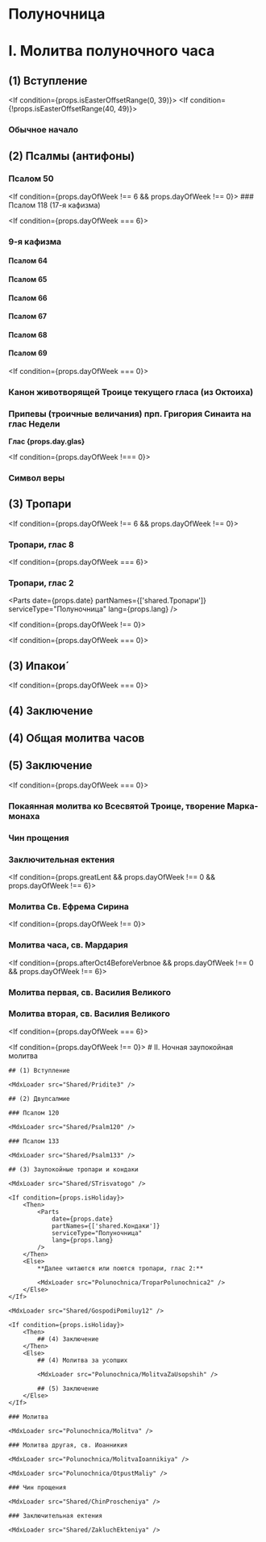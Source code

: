 
# Полуночница

# I. Молитва полуночного часа

## (1) Вступление

<MdxLoader src="Shared/Vozglas" />

<If condition={props.isEasterOffsetRange(0, 39)}>
    <Then>
        <MdxLoader src="Shared/EasterTroparion3x" chitaetsa />
    </Then>
    <Else>
        <If condition={!props.isEasterOffsetRange(40, 49)}>
            <MdxLoader src="Shared/SlavaTebe" />
            <MdxLoader src="Shared/ParaklitChit" />
        </If>
    </Else>
</If>

### Обычное начало

<MdxLoader src="Shared/ObichnoeNachalo" />

## (2) Псалмы (антифоны)

### Псалом 50

<MdxLoader src="Shared/Psalm50" />

<If condition={props.dayOfWeek !== 6 && props.dayOfWeek !== 0}>
    ### Псалом 118 (17-я кафизма)
    <MdxLoader src="Shared/Psalm118" />
</If>

<If condition={props.dayOfWeek === 6}>
### 9-я кафизма

#### Псалом 64

<MdxLoader src="Shared/Psalm64" />

#### Псалом 65

<MdxLoader src="Shared/Psalm65" />

#### Псалом 66

<MdxLoader src="Shared/Psalm66" />
<MdxLoader src="Shared/BetweenStats" />

#### Псалом 67

<MdxLoader src="Shared/Psalm67" />
<MdxLoader src="Shared/BetweenStats" />

#### Псалом 68

<MdxLoader src="Shared/Psalm68" />

#### Псалом 69

<MdxLoader src="Shared/Psalm69" />
<MdxLoader src="Shared/AfterTripsalm" />

</If>

<If condition={props.dayOfWeek === 0}>
### Канон животворящей Троице текущего гласа (из Октоиха)

### Припевы (троичные величания) прп. Григория Синаита на глас Недели

**Глас {props.day.glas}**

<MdxLoader src="Polunochnica/Pripevy" />
</If>

<If condition={props.dayOfWeek !=== 0}>
### Символ веры
<MdxLoader src="Shared/SimvolVery" />

## (3) Тропари

<MdxLoader src="Shared/STrisvatogo" />
</If>

<If condition={props.dayOfWeek !== 6 && props.dayOfWeek !== 0}>
### Тропари, глас 8

<MdxLoader src="Polunochnica/TroparPolunochnica" />
</If>

<If condition={props.dayOfWeek === 6}>
### Тропари, глас 2

<MdxLoader src="Polunochnica/TroparPolunochnica3" />
</If>

<Parts date={props.date} partNames={['shared.Тропари']} serviceType="Полуночница" lang={props.lang} />

<If condition={props.dayOfWeek !== 0}>
    <MdxLoader src="Shared/GospodiPomiluy40" />
</If>

<If condition={props.dayOfWeek === 0}>
## (3) Ипакои́

<MdxLoader src="Shared/STrisvatogo" />

<MdxLoader src="Shared/IpakoyiVoskr" />

<MdxLoader src="Shared/GospodiPomiluy40" />
</If>

<If condition={props.dayOfWeek === 0}>
<Then>

## (4) Заключение

</Then>
<Else>

## (4) Общая молитва часов

<MdxLoader src="Shared/MolitvaChasov" />

## (5) Заключение

</Else>
</If>

<MdxLoader src="Shared/ZakluchenieChasov" polunochnitsa dayOfWeek={props.dayOfWeek} />

<If condition={props.dayOfWeek === 0}>
### Покаянная молитва ко Всесвятой Троице, творение Марка-монаха

<MdxLoader src="Polunochnica/MolitvaMarka" />

<MdxLoader src="Polunochnica/OtpustMaliyVoskr" />

### Чин прощения

<MdxLoader src="Shared/ChinProscheniya" />

### Заключительная ектения

<MdxLoader src="Shared/ZakluchEkteniya" />
</If>

<If condition={props.greatLent && props.dayOfWeek !== 0 && props.dayOfWeek !== 6}>
### Молитва Св. Ефрема Сирина

<MdxLoader src="Shared/EfremSirin" />
</If>

<If condition={props.dayOfWeek !== 0}>
### Молитва часа, св. Мардария

<MdxLoader src="Shared/MolitvaChasaMardariya" />
</If>

<If condition={props.afterOct4BeforeVerbnoe && props.dayOfWeek !== 0 && props.dayOfWeek !== 6}>

### Молитва первая, св. Василия Великого

<MdxLoader src="Polunochnica/MolitvaVV1" />

### Молитва вторая, св. Василия Великого

<MdxLoader src="Polunochnica/MolitvaVV2" />
</If>

<If condition={props.dayOfWeek === 6}>
    <MdxLoader src="Polunochnica/MolitvaEvstratiya" />
</If>

<If condition={props.dayOfWeek !== 0}>
    # II. Ночная заупокойная молитва

    ## (1) Вступление

    <MdxLoader src="Shared/Pridite3" />

    ## (2) Двупсалмие

    ### Псалом 120

    <MdxLoader src="Shared/Psalm120" />

    ### Псалом 133

    <MdxLoader src="Shared/Psalm133" />

    ## (3) Заупокойные тропари и кондаки

    <MdxLoader src="Shared/STrisvatogo" />

    <If condition={props.isHoliday}>
        <Then>
            <Parts
                date={props.date}
                partNames={['shared.Кондаки']}
                serviceType="Полуночница"
                lang={props.lang}
            />
        </Then>
        <Else>
            **Далее читаются или поются тропари, глас 2:**

            <MdxLoader src="Polunochnica/TroparPolunochnica2" />
        </Else>
    </If>

    <MdxLoader src="Shared/GospodiPomiluy12" />

    <If condition={props.isHoliday}>
        <Then>
            ## (4) Заключение
        </Then>
        <Else>
            ## (4) Молитва за усопших

            <MdxLoader src="Polunochnica/MolitvaZaUsopshih" />

            ## (5) Заключение
        </Else>
    </If>

    ### Молитва

    <MdxLoader src="Polunochnica/Molitva" />

    ### Молитва другая, св. Иоанникия

    <MdxLoader src="Polunochnica/MolitvaIoannikiya" />

    <MdxLoader src="Polunochnica/OtpustMaliy" />

    ### Чин прощения

    <MdxLoader src="Shared/ChinProscheniya" />

    ### Заключительная ектения

    <MdxLoader src="Shared/ZakluchEkteniya" />

</If>
